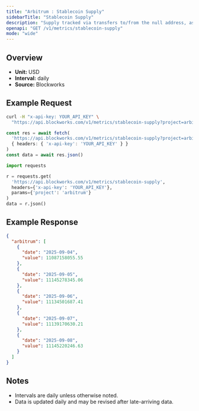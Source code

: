 ```yaml
---
title: "Arbitrum : Stablecoin Supply"
sidebarTitle: "Stablecoin Supply"
description: "Supply tracked via transfers to/from the null address, as well as distinct issuance and redemption events for supported stablecoins. Circulating supply remove supply held in bridges, token treasuries, and known mint/burn addresses."
openapi: "GET /v1/metrics/stablecoin-supply"
mode: "wide"
---
```


## Overview

- **Unit:** USD
- **Interval:** daily
- **Source:** Blockworks

## Example Request

<CodeGroup>

```bash cURL
curl -H "x-api-key: YOUR_API_KEY" \
  "https://api.blockworks.com/v1/metrics/stablecoin-supply?project=arbitrum"
```

```typescript TypeScript
const res = await fetch(
  'https://api.blockworks.com/v1/metrics/stablecoin-supply?project=arbitrum',
  { headers: { 'x-api-key': 'YOUR_API_KEY' } }
)
const data = await res.json()
```

```python Python
import requests

r = requests.get(
  'https://api.blockworks.com/v1/metrics/stablecoin-supply',
  headers={'x-api-key': 'YOUR_API_KEY'},
  params={'project': 'arbitrum'}
)
data = r.json()
```

</CodeGroup>

## Example Response

```json
{
  "arbitrum": [
    {
      "date": "2025-09-04",
      "value": 11087158055.55
    },
    {
      "date": "2025-09-05",
      "value": 11145278345.06
    },
    {
      "date": "2025-09-06",
      "value": 11134501687.41
    },
    {
      "date": "2025-09-07",
      "value": 11139170630.21
    },
    {
      "date": "2025-09-08",
      "value": 11145220246.63
    }
  ]
}
```

## Notes
- Intervals are daily unless otherwise noted.
- Data is updated daily and may be revised after late-arriving data.
